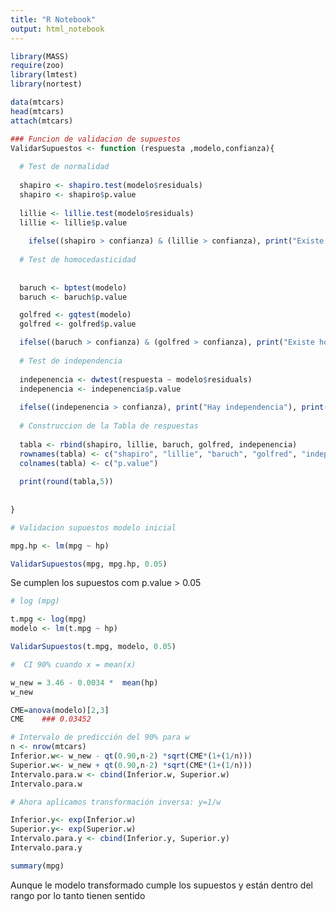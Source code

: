 ```yaml
---
title: "R Notebook"
output: html_notebook
---
```


```r
library(MASS)
require(zoo)
library(lmtest)
library(nortest)
```

```r
data(mtcars)
head(mtcars)
attach(mtcars)
```


```r
### Funcion de validacion de supuestos
ValidarSupuestos <- function (respuesta ,modelo,confianza){
  
  # Test de normalidad
  
  shapiro <- shapiro.test(modelo$residuals)
  shapiro <- shapiro$p.value
  
  lillie <- lillie.test(modelo$residuals)
  lillie <- lillie$p.value
  
    ifelse((shapiro > confianza) & (lillie > confianza), print("Existe normalidad de los errores"), print("No existe normalidad de los errores"))
  
  # Test de homocedasticidad
  
  
  baruch <- bptest(modelo)
  baruch <- baruch$p.value

  golfred <- gqtest(modelo)
  golfred <- golfred$p.value

  ifelse((baruch > confianza) & (golfred > confianza), print("Existe homocedasticidad"), print("No existe homocedasticidad"))
  
  # Test de independencia
  
  indepenencia <- dwtest(respuesta ~ modelo$residuals)
  indepenencia <- indepenencia$p.value
  
  ifelse((indepenencia > confianza), print("Hay independencia"), print("No hay independencia"))
  
  # Construccion de la Tabla de respuestas
  
  tabla <- rbind(shapiro, lillie, baruch, golfred, indepenencia)
  rownames(tabla) <- c("shapiro", "lillie", "baruch", "golfred", "independencia")
  colnames(tabla) <- c("p.value")
  
  print(round(tabla,5))
  
  
} 
```



```r
# Validacion supuestos modelo inicial

mpg.hp <- lm(mpg ~ hp)

ValidarSupuestos(mpg, mpg.hp, 0.05)

```

Se cumplen los supuestos com p.value > 0.05

```r

# log (mpg)

t.mpg <- log(mpg)
modelo <- lm(t.mpg ~ hp)

ValidarSupuestos(t.mpg, modelo, 0.05)

```


```r

#  CI 90% cuando x = mean(x)

w_new = 3.46 - 0.0034 *  mean(hp)
w_new

```
```r

CME=anova(modelo)[2,3]  
CME    ### 0.03452

```

```r
# Intervalo de predicción del 90% para w
n <- nrow(mtcars)
Inferior.w<- w_new - qt(0.90,n-2) *sqrt(CME*(1+(1/n)))
Superior.w<- w_new + qt(0.90,n-2) *sqrt(CME*(1+(1/n)))
Intervalo.para.w <- cbind(Inferior.w, Superior.w)
Intervalo.para.w
```


```r

# Ahora aplicamos transformación inversa: y=1/w

Inferior.y<- exp(Inferior.w)
Superior.y<- exp(Superior.w)
Intervalo.para.y <- cbind(Inferior.y, Superior.y)
Intervalo.para.y
```

```r

summary(mpg)

```

Aunque le modelo transformado cumple los supuestos y están dentro del rango por lo tanto tienen sentido

